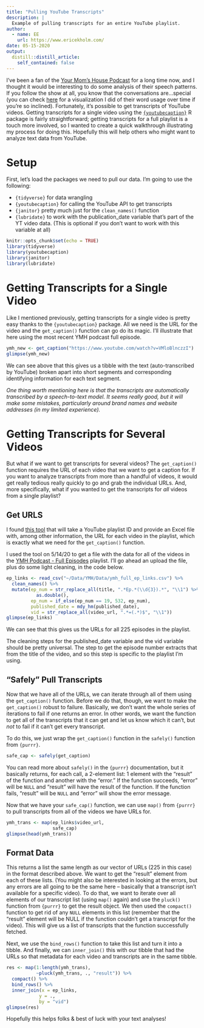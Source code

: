 ---
title: "Pulling YouTube Transcripts"
description: |
  Example of pulling transcripts for an entire YouTube playlist.
author:
  - name: EE
    url: https://www.ericekholm.com/
date: 05-15-2020
output:
  distill::distill_article:
    self_contained: false
---

I've been a fan of the [Your Mom's House Podcast](http://www.yourmomshousepodcast.com/) for a long time now, and I thought it would be interesting to do some analysis of their speech patterns. If you follow the show at all, you know that the conversations are...special (you can check [here](https://github.com/ekholme/YMH/blob/master/Viz/defining_words.png) for a visualization I did of their word usage over time if you're so inclined). Fortunately, it's possible to get transcripts of YouTube videos. Getting transcripts for a single video using the [`{youtubecaption}`](https://cran.r-project.org/package=youtubecaption) R package is fairly straightforward; getting transcripts for a full playlist is a touch more involved, so I wanted to create a quick walkthrough illustrating my process for doing this. Hopefully this will help others who might want to analyze text data from YouTube.

# Setup

First, let's load the packages we need to pull our data. I'm going to use the following:

+ `{tidyverse}` for data wrangling
+ `{youtubecaption}` for calling the YouTube API to get transcripts
+ `{janitor}` pretty much just for the `clean_names()` function
+ `{lubridate}` to work with the publication_date variable that's part of the YT video data. (This is optional if you don't want to work with this variable at all)

```{r setup, include=TRUE, message = FALSE, error = FALSE}
knitr::opts_chunk$set(echo = TRUE)
library(tidyverse)
library(youtubecaption)
library(janitor)
library(lubridate)
```


# Getting Transcripts for a Single Video

Like I mentioned previously, getting transcripts for a single video is pretty easy thanks to the `{youtubecaption}` package. All we need is the URL for the video and the `get_caption()` function can go do its magic. I'll illustrate that here using the most recent YMH podcast full episode.

```{r single video}
ymh_new <- get_caption("https://www.youtube.com/watch?v=VMloBlnczzI")
glimpse(ymh_new)
```

We can see above that this gives us a tibble with the text (auto-transcribed by YouTube) broken apart into short segments and corresponding identifying information for each text segment.

*One thing worth mentioning here is that the transcripts are automatically transcribed by a speech-to-text model. It seems really good, but it will make some mistakes, particularly around brand names and website addresses (in my limited experience).*

# Getting Transcripts for Several Videos

But what if we want to get transcripts for several videos? The `get_caption()` function requires the URL of each video that we want to get a caption for. If you want to analyze transcripts from more than a handful of videos, it would get really tedious really quickly to go and grab the individual URLs. And, more specifically, what if you wanted to get the transcripts for *all* videos from a single playlist?

## Get URLS

I found [this tool](http://www.williamsportwebdeveloper.com/FavBackUp.aspx) that will take a YouTube playlist ID and provide an Excel file with, among other information, the URL for each video in the playlist, which is exactly what we need for the `get_caption()` function.

I used the tool on 5/14/20 to get a file with the data for all of the videos in the [YMH Podcast - Full Episodes](https://www.youtube.com/playlist?list=PL-i3EV1v5hLd9H1p2wT5ZD8alEY0EmxYD) playlist. I'll go ahead an upload the file, plus do some light cleaning, in the code below.

```{r playlist data upload}
ep_links <- read_csv("~/Data/YMH/Data/ymh_full_ep_links.csv") %>%
  clean_names() %>%
  mutate(ep_num = str_replace_all(title, ".*Ep.*(\\d{3}).*", "\\1") %>%
           as.double(),
         ep_num = if_else(ep_num == 19, 532, ep_num),
         published_date = mdy_hm(published_date),
         vid = str_replace_all(video_url, ".*=(.*)$", "\\1"))
glimpse(ep_links)
```


We can see that this gives us the URLs for all 225 episodes in the playlist.

The cleaning steps for the published_date variable and the vid variable should be pretty universal. The step to get the episode number extracts that from the title of the video, and so this step is specific to the playlist I'm using.

## "Safely" Pull Transcripts

Now that we have all of the URLs, we can iterate through all of them using the `get_caption()` function. Before we do that, though, we want to make the `get_caption()` robust to failure. Basically, we don't want the whole series of iterations to fail if one returns an error. In other words, we want the function to get all of the transcripts that it can get and let us know which it can't, but *not* to fail if it can't get every transcript.

To do this, we just wrap the `get_caption()` function in the `safely()` function from `{purrr}`.

```{r safe cap}
safe_cap <- safely(get_caption)
```


You can read more about `safely()` in the `{purrr}` documentation, but it basically returns, for each call, a 2-element list: 1 element with the "result" of the function and another with the "error." If the function succeeds, "error" will be `NULL` and "result" will have the result of the function. If the function fails, "result" will be `NULL` and "error" will show the error message.

Now that we have your `safe_cap()` function, we can use `map()` from `{purrr}` to pull transcripts from all of the videos we have URLs for.

```{r}
ymh_trans <- map(ep_links$video_url,
                 safe_cap)
glimpse(head(ymh_trans))
```


## Format Data

This returns a list the same length as our vector of URLs (225 in this case) in the format described above. We want to get the "result" element from each of these lists. (You might also be interested in looking at the errors, but any errors are all going to be the same here -- basically that a transcript isn't available for a specific video). To do that, we want to iterate over all elements of our transcript list (using `map()` again) and use the `pluck()` function from `{purrr}` to get the result object. We then used the `compact()` function to get rid of any `NULL` elements in this list (remember that the "result" element will be NULL if the function couldn't get a transcript for the video). This will give us a list of transcripts that the function successfully fetched.

Next, we use the `bind_rows()` function to take this list and turn it into a tibble. And finally, we can `inner_join()` this with our tibble that had the URLs so that metadata for each video and transcripts are in the same tibble.

```{r}
res <- map(1:length(ymh_trans),
           ~pluck(ymh_trans, ., "result")) %>%
  compact() %>%
  bind_rows() %>%
  inner_join(x = ep_links,
            y = .,
            by = "vid")
glimpse(res)
```


Hopefully this helps folks & best of luck with your text analyses!


